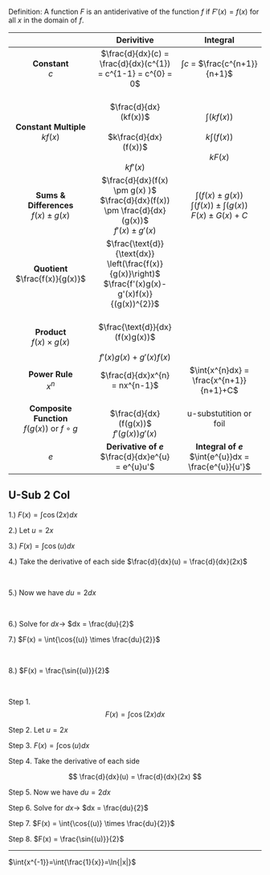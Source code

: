 Definition: A function $F$ is an antiderivative of the function $f$ if $F'(x) = f(x)$ for all $x$ in the domain of $f$.




|  | Derivitive | Integral |
| :---: | :---: | :---: |
| **Constant** <br> $c$| $\frac{d}{dx}(c) = \frac{d}{dx}(c^{1}) = c^{1-1} = c^{0} = 0$ | $\int{c}$ = $\frac{c^{n+1}}{n+1}$ | 
| **Constant Multiple** <br> $kf(x)$| <br> $\frac{d}{dx}(kf(x))$ <br><br> $k\frac{d}{dx}(f(x))$ <br><br> $kf'(x)$ | <br> $\int(kf(x))$ <br><br> $k\int{(f(x))}$ <br><br> $kF(x)$ | 
| **Sums & Differences** <br> $f(x) \pm g(x)$ | $\frac{d}{dx}(f(x) \pm g(x) )$ <br> $\frac{d}{dx}(f(x)) \pm \frac{d}{dx}(g(x))$ <br> $f'(x) \pm g'(x)$ | $\int(f(x) \pm g(x) )$ <br> $\int(f(x)) \pm \int(g(x))$ <br> $F(x) \pm G(x) + C$ | 
| **Quotient** <br> $\frac{f(x)}{g(x)}$ | $\frac{\text{d}}{\text{dx}} \left(\frac{f(x)}{g(x)}\right)$ <br> $\frac{f'(x)g(x)-g'(x)f(x)}{(g(x))^{2}}$ |  | 
| **Product** <br> $f(x) \times g(x)$ | <br> $\frac{\text{d}}{dx}(f(x)g(x))$ <br><br> $f'(x)g(x) + g'(x)f(x)$ |  |
| **Power Rule** <br> $x^{n}$ | $\frac{d}{dx}x^{n} = nx^{n-1}$ | $\int{x^{n}dx} = \frac{x^{n+1}}{n+1}+C$ |
| **Composite Function** <br> $f(g(x))$ or $f \circ g$ <br> | <br> $\frac{d}{dx}(f(g(x))$ <br> $f'(g(x))g'(x)$ | u-substutition or foil |
| $e$ | **Derivative of $e$** <br> $\frac{d}{dx}e^{u} = e^{u}u'$ | **Integral of $e$** <br> $\int{e^{u}}dx = \frac{e^{u}}{u'}$ |


<!-- ## U Substitution

$\int{f(g(x))dx}$

Then let $u = g(x)$ 

Now take the derivative of each side $du = g(x)dx$

$du = g'(u)$

$\frac{du}{g'(x)} = \frac{g'(x)dx}{g'(x)}$

Now we have $dx = \frac{du}{g'(x)}$ Put this in for $dx$, like this: 

$$
\int{\frac{f(u)du}{g'(x)}}
$$ -->



## U-Sub 2 Col
:::{layout-ncol="2" layout-nrow="4"}

1.) $F(x) = \int{\cos{(2x)}dx}$

2.) Let $u = 2x$

3.) $F(x) = \int{\cos{(u)}dx}$

4.) Take the derivative of each side $\frac{d}{dx}(u) = \frac{d}{dx}(2x)$

<br> 

5.) Now we have $du = 2dx$

<br>

6.) Solve for $dx \rightarrow$ $dx = \frac{du}{2}$

7.) $F(x) = \int{\cos{(u)} \times \frac{du}{2}}$

<br> 

8.) $F(x) = \frac{\sin{(u)}}{2}$

:::

<br> 

Step 1. 
$$
F(x) = \int{\cos{(2x)}dx}
$$

Step 2. Let $u = 2x$

Step 3. $F(x) = \int{\cos{(u)}dx}$

Step 4. Take the derivative of each side 

$$
\frac{d}{dx}(u) = \frac{d}{dx}(2x)
$$

Step 5. Now we have $du = 2dx$

Step 6. Solve for $dx \rightarrow$ $dx = \frac{du}{2}$

Step 7. $F(x) = \int{\cos{(u)} \times \frac{du}{2}}$

Step 8. $F(x) = \frac{\sin{(u)}}{2}$

----
$\int{x^{-1}}=\int{\frac{1}{x}}=\ln{|x|}$